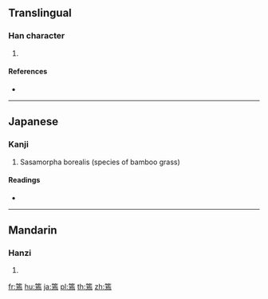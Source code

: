 {{character info/new}}
==Translingual==

===Han character===
{{Han char|rn=118|rad=竹|as=11|sn=17|four=|canj=HMYF}}

# {{defn|Han|sort=竹11}}

====References====
* {{Han ref|kx=0896.070|dkj=26403|dj=1323.020|hdz=53006.040|uh=7BF6|ud=31734}}

----

==Japanese==

===Kanji===
{{ja-kanji|grade=|rs=竹11}}

# Sasamorpha borealis (species of bamboo grass)

====Readings====
* {{ja-readings|on=[[えん]] (en)|kun=[[くろだけ]] (kurodake), [[すず]] (suzu), [[すずたけ]] (suzutake)|nanori=}}

----

==Mandarin==

===Hanzi===
{{cmn-hanzi|pin=[[yān]] ([[yan1]])|wg=yen<sup>1</sup>}}

# {{defn|lang=cmn|sort=竹11}}

[[fr:篶]]
[[hu:篶]]
[[ja:篶]]
[[pl:篶]]
[[th:篶]]
[[zh:篶]]